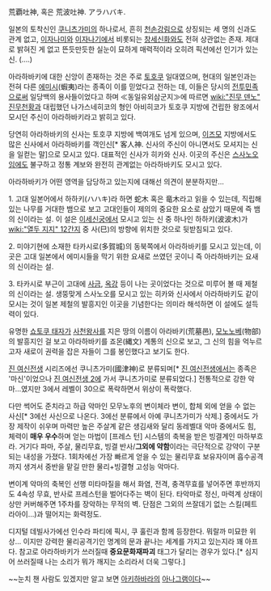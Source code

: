 荒覇吐神, 혹은 荒波吐神.
アラハバキ.

일본의 토착신인 [[쿠니츠가미]]의 하나로서, 흔히 [[천손강림]]으로 상징되는 세 명의 신과도 관계 없고, [[이자나미]]와 [[이자나기]]에서 비롯되는 [[창세신화]]와도 전혀 상관없는 존재. 제대로 밝혀진 게 없고 뜬듯만듯한 실눈이 묘하게 매력적이라 오히려 픽션에선 인기가 있는 신. (....) 

아라하바키에 대한 신앙이 존재하는 것은 주로 [[토호쿠]] 일대였으며, 현대의 일본인과는 전혀 다른 [[아이누|에미시]](蝦夷)라는 종족이 이를 믿었다고 전하는 데, 이들은 당시의 [[전투민족]]으로써 일당백의 용사들이었다고 하며 ≪동일유외삼군지≫에 따르면 [[wiki:"진무 덴노" 진무천황]]과 대립했던 나가스네히코의 형인 아비히코가 토호쿠 지방에 건립한 왕조에서 모시던 주신이 아라하바키라고 밝히고 있다.

당연히 아라하바키의 신사는 토호쿠 지방에 백여개도 넘게 있으며, [[이즈모]] 지방에서도 많은 신사에서 아라하바키를 객인신[* 客人神. 신사의 주신이 아니면서도 모셔지는 신을 일컫는 말]으로 모시고 있다. 대표적인 신사가 히카와 신사. 이곳의 주신은 [[스사노오]]임에도 불구하고 정통 계보와 완전히 관계없는 아라하바키도 모시고 있다.

아라하바키가 어떤 영역을 담당하고 있는지에 대해선 의견이 분분하지만...

1. 고대 일본어에서 하하키(ハハキ)라 하면 蛇木 혹은 竜木라고 읽을 수 있는데, 직립해 있는 나무를 거대한 뱀으로 보고 고대인들이 제의의 중요한 요소로 삼았기 때문에 즉 뱀의 신이라는 설. 이 설은 [[이세신궁]]에서 모시고 있는 신 중 하나인 하하키(波波木)가 [[wiki:"열두 지지" 12간지]] 중 사(巳)의 방향에 위치한 것으로 뒷받침되고 있다.

2. 미야기현에 소재한 타카시로(多賀城)의 동북쪽에서 아라하바키를 모시고 있는데, 이곳은 고대 일본에서 에미시들을 막기 위한 요새로 쓰였던 곳이니 즉 아라하바키는 요새의 신이라는 설.

3. 타카시로 부근이 고대에 [[사금]], [[옥강]] 등이 나는 곳이었다는 것으로 미루어 볼 때 제철의 신이라는 설. 생뚱맞게 스사노오를 모시고 있는 히카와 신사에서 아라하바키도 같이 모시는 것이 일본 제철의 발흥지인 이곳을 기념한다는 의미라 해석하면 이 설에도 설득력이 있다.

유명한 [[쇼토쿠 태자]]가 [[사천왕]]사를 지은 땅의 이름이 아라바키(荒墓邑), [[모노노베]](物部)의 발흥지인 걸 보고 아라하바키를 죠몬(縄文) 계통의 신으로 보고, 그 신의 힘을 억누르고자 새로이 권력을 잡은 자들이 그를 봉인했다고 보기도 한다.

[[진 여신전생]] 시리즈에선 쿠니츠가미(國津神)로 분류되며[* [[진 여신전생]]에서는 종족은 '마신'이었으나 [[진 여신전생 2]]에 가서 쿠니츠가미로 분류되었다.] 전통적으로 강한 악마...였지만 3에서 레벨이 30으로 폭락하면서 위상이 폭락했다. 

다만 썩어도 준치라고 하급 악마인 모무노후의 변이체라 변이, 합체 외에 얻을 수 없는 사신[* 3에선 사신으로 나온다. 3에선 분류에서 아예 쿠니츠가미가 삭제.] 중에서도 가장 제작이 쉬우며 마력만 높은 주살계 같은 생김새와 달리 동레벨대 악마 중에서도 힘, 체력이 '''매우 우수'''하며 얻는 마법이 [프레스 턴] 시스템의 축복을 받은 빙결계인 마하부흐라. 거기다 파마, 주살, 물리무효, 빙결 반사/'''그외에 약함'''이라는 극단적으로 강약이 구분되는 내성을 가졌다. 1회차에선 가장 빠르게 얻을 수 있는 물리무효 보유자이며 흡수공격까지 생겨서 중반을 맡길 만한 물리+빙결형 고성능 악마다. 

변이계 악마의 축복인 선행 미타마질을 해서 화염, 전격, 충격무효를 넣어주면 후반까지도 4속성 무효, 반사로 프레스턴을 벌어다주는 벽이 된다. 타악마로 정신, 마력계 상태이상만 커버해주면 1주차를 장악하는 무적의 벽. 단점은 그외의 쓰잘데기 없는 스킬(페트라아이...)과 떨어지는 화력정도.

디지털 데빌사가에선 인수라 파티에 픽시, 쿠 훌린과 함께 등장한다. 뭐랄까 미묘한 위상... 이지만 강력한 물리공격기인 명계의 문과 끝나는 세계를 가지고 있는지라 꽤 아프다. 참고로 아라하바키가 쓰러질때 '''중요문화재파괴''' 태그가 달리는 경우가 있다.[* 심지어 쓰러질때 나는 소리가 뭐가 깨지는 소리라서 더욱 그렇다.]

~~눈치 챈 사람도 있겠지만 알고 보면 [[아키하바라]]의 [[아나그램]]이다~~
